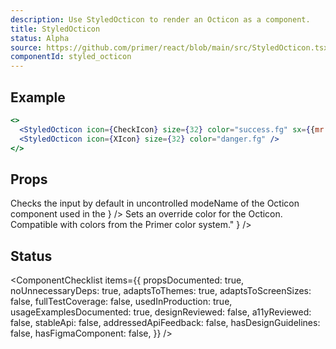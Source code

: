 ```yaml
---
description: Use StyledOcticon to render an Octicon as a component.
title: StyledOcticon
status: Alpha
source: https://github.com/primer/react/blob/main/src/StyledOcticon.tsx
componentId: styled_octicon
---
```


## Example

```jsx live
<>
  <StyledOcticon icon={CheckIcon} size={32} color="success.fg" sx={{mr: 2}} />
  <StyledOcticon icon={XIcon} size={32} color="danger.fg" />
</>
```

## Props

<PropsTable>
  <PropsTableRow
    name="ariaLabel"
    type="string"
    description="Specifies the aria-label attribute, which is read verbatim by screen readers "
  />
  <PropsTableRow
    name="icon"
    type="Component"
    description={
      <>
        Checks the input by default in uncontrolled modeName of the <Link href="https://primer.style/octicons/">Octicon component</Link> used in the 
      </>
    }
  />
  <PropsTableRow
    name="color"
    type="string"
    description={
      <>
        Sets an override color for the Octicon. Compatible with colors from the <Link href="https://primer.style/primitives/colors">Primer color system</Link>." 
      </>  
    }
  />
  <PropsTableRow
    name="size"
    defaultValue="16"
    type="number"
    description="Sets the uniform `width` and `height` of the SVG element"    
  />
  <PropsTableRow 
    name="verticalAlign"
    defaultValue="text-bottom"
    type="string"
    description="Sets the `vertical-align` CSS property"
  />
  <PropsTableSxRow />

</PropsTable>

## Status

<ComponentChecklist
  items={{
    propsDocumented: true,
    noUnnecessaryDeps: true,
    adaptsToThemes: true,
    adaptsToScreenSizes: false,
    fullTestCoverage: false,
    usedInProduction: true,
    usageExamplesDocumented: true,
    designReviewed: false,
    a11yReviewed: false,
    stableApi: false,
    addressedApiFeedback: false,
    hasDesignGuidelines: false,
    hasFigmaComponent: false,
  }}
/>

